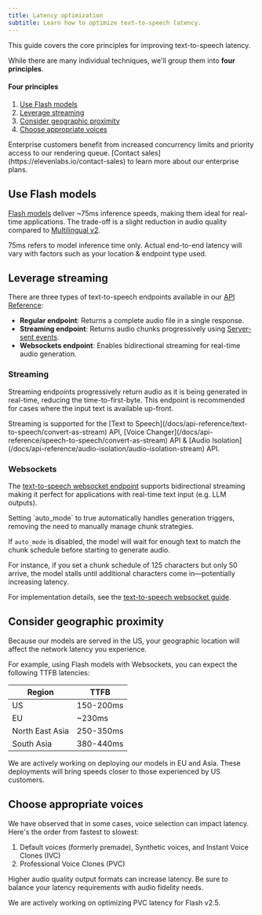 ```yaml
---
title: Latency optimization
subtitle: Learn how to optimize text-to-speech latency.
---
```


This guide covers the core principles for improving text-to-speech latency.

While there are many individual techniques, we'll group them into **four principles**.

<h4>Four principles</h4>

1. [Use Flash models](#use-flash-models)
2. [Leverage streaming](#leverage-streaming)
3. [Consider geographic proximity](#consider-geographic-proximity)
4. [Choose appropriate voices](#choose-appropriate-voices)

<Success>
Enterprise customers benefit from increased concurrency limits and priority access to our rendering queue. [Contact sales](https://elevenlabs.io/contact-sales) to learn more about our enterprise
plans.

</Success>

## Use Flash models

[Flash models](/docs/models#flash-v25) deliver ~75ms inference speeds, making them ideal for real-time applications. The trade-off is a slight reduction in audio quality compared to [Multilingual v2](/docs/models#multilingual-v2).

<Info>
  75ms refers to model inference time only. Actual end-to-end latency will vary with factors such as
  your location & endpoint type used.
</Info>

## Leverage streaming

There are three types of text-to-speech endpoints available in our [API Reference](/docs/api-reference):

- **Regular endpoint**: Returns a complete audio file in a single response.
- **Streaming endpoint**: Returns audio chunks progressively using [Server-sent events](https://html.spec.whatwg.org/multipage/server-sent-events.html#server-sent-events).
- **Websockets endpoint**: Enables bidirectional streaming for real-time audio generation.

### Streaming

Streaming endpoints progressively return audio as it is being generated in real-time, reducing the time-to-first-byte. This endpoint is recommended for cases where the input text is available up-front.

<Info>
  Streaming is supported for the [Text to
  Speech](/docs/api-reference/text-to-speech/convert-as-stream) API, [Voice
  Changer](/docs/api-reference/speech-to-speech/convert-as-stream) API & [Audio
  Isolation](/docs/api-reference/audio-isolation/audio-isolation-stream) API.
</Info>

### Websockets

The [text-to-speech websocket endpoint](/docs/api-reference#text-to-speech-websocket) supports bidirectional streaming making it perfect for applications with real-time text input (e.g. LLM outputs).

<Tip>
  Setting `auto_mode` to true automatically handles generation triggers, removing the need to
  manually manage chunk strategies.
</Tip>

If `auto_mode` is disabled, the model will wait for enough text to match the chunk schedule before starting to generate audio.

For instance, if you set a chunk schedule of 125 characters but only 50 arrive, the model stalls until additional characters come in—potentially increasing latency.

For implementation details, see the [text-to-speech websocket guide](/docs/api-reference#text-to-speech-websocket).

## Consider geographic proximity

Because our models are served in the US, your geographic location will affect the network latency you experience.

For example, using Flash models with Websockets, you can expect the following TTFB latencies:

| Region          | TTFB      |
| --------------- | --------- |
| US              | 150-200ms |
| EU              | ~230ms    |
| North East Asia | 250-350ms |
| South Asia      | 380-440ms |

<Note>
  We are actively working on deploying our models in EU and Asia. These deployments will bring
  speeds closer to those experienced by US customers.
</Note>

## Choose appropriate voices

We have observed that in some cases, voice selection can impact latency. Here's the order from fastest to slowest:

1. Default voices (formerly premade), Synthetic voices, and Instant Voice Clones (IVC)
2. Professional Voice Clones (PVC)

Higher audio quality output formats can increase latency. Be sure to balance your latency requirements with audio fidelity needs.

<Info>We are actively working on optimizing PVC latency for Flash v2.5.</Info>
